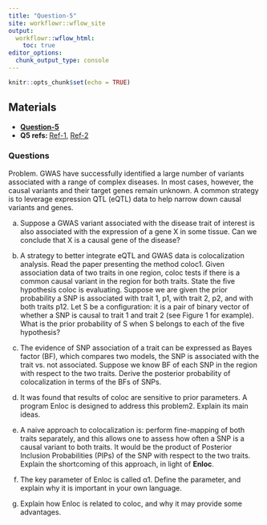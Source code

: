 ```yaml
---
title: "Question-5"
site: workflowr::wflow_site
output:
  workflowr::wflow_html:
    toc: true
editor_options:
  chunk_output_type: console
---
```


```r
knitr::opts_chunk$set(echo = TRUE)
```

## Materials

- [**Question-5**](https://chenh19.github.io/prelim/GGSB_questions_2022/GGSB_Question_5/GGSB_Prelim_Question_5.pdf)
- **Q5 refs: ** [Ref-1](https://chenh19.github.io/prelim/GGSB_questions_2022/GGSB_Question_5/Question_5-Reference_1.pdf), 
                [Ref-2](https://chenh19.github.io/prelim/GGSB_questions_2022/GGSB_Question_5/Question_5-Reference_2.pdf)  

### Questions

Problem. GWAS have successfully identified a large number of variants associated with a range of complex diseases. In most cases, however, the causal variants and their target genes remain unknown. A common strategy is to leverage expression QTL (eQTL) data to help narrow down causal variants and genes.  

a) Suppose a GWAS variant associated with the disease trait of interest is also associated with the expression of a gene X in some tissue. Can we conclude that X is a causal gene of the disease?  

b) A strategy to better integrate eQTL and GWAS data is colocalization analysis. Read the paper presenting the method coloc1. Given association data of two traits in one region, coloc tests if there is a common causal variant in the region for both traits. State the five hypothesis coloc is evaluating. Suppose we are given the prior probability a SNP is associated with trait 1, p1, with trait 2, p2, and with both traits p12. Let S be a configuration: it is a pair of binary vector of whether a SNP is causal to trait 1 and trait 2 (see Figure 1 for example). What is the prior probability of S when S belongs to each of the five hypothesis?  

c) The evidence of SNP association of a trait can be expressed as Bayes factor (BF), which compares two models, the SNP is associated with the trait vs. not associated. Suppose we know BF of each SNP in the region with respect to the two traits. Derive the posterior probability of colocalization in terms of the BFs of SNPs.  

d) It was found that results of coloc are sensitive to prior parameters. A program Enloc is designed to address this problem2. Explain its main ideas.  

e) A naive approach to colocalization is: perform fine-mapping of both traits separately, and this allows one to assess how often a SNP is a causal variant to both traits. It would be the product of Posterior Inclusion Probabilities (PIPs) of the SNP with respect to the two traits. Explain the shortcoming of this approach, in light of **Enloc**.  

f) The key parameter of Enloc is called α1. Define the parameter, and explain why it is important in your own language.  

g) Explain how Enloc is related to coloc, and why it may provide some advantages.  
